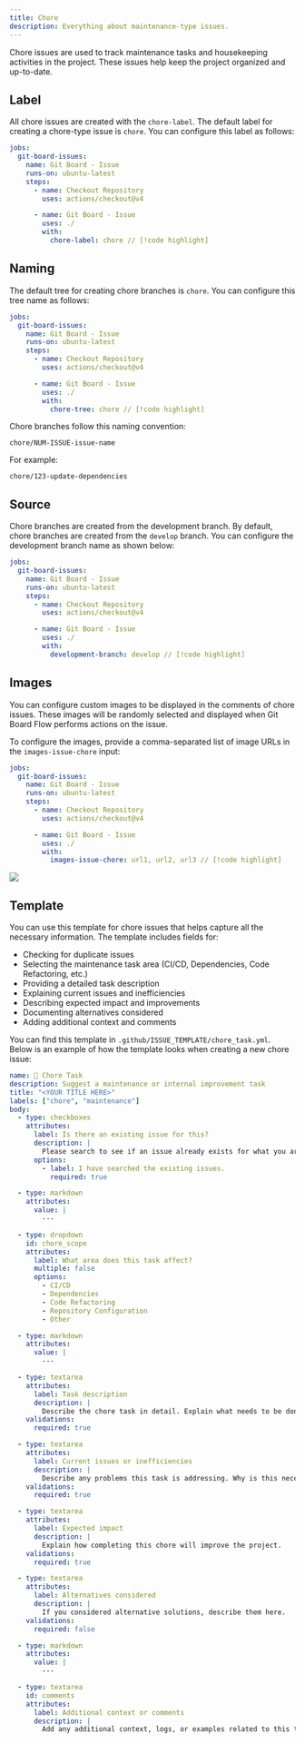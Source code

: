 ```yaml
---
title: Chore
description: Everything about maintenance-type issues.
---
```


Chore issues are used to track maintenance tasks and housekeeping activities in the project. These issues help keep the project organized and up-to-date.

## Label

All chore issues are created with the `chore-label`. The default label for creating a chore-type issue is `chore`. You can configure this label as follows:

```yml
jobs:
  git-board-issues:
    name: Git Board - Issue
    runs-on: ubuntu-latest
    steps:
      - name: Checkout Repository
        uses: actions/checkout@v4

      - name: Git Board - Issue
        uses: ./
        with:
          chore-label: chore // [!code highlight]
```

## Naming

The default tree for creating chore branches is `chore`. You can configure this tree name as follows:

```yml
jobs:
  git-board-issues:
    name: Git Board - Issue
    runs-on: ubuntu-latest
    steps:
      - name: Checkout Repository
        uses: actions/checkout@v4

      - name: Git Board - Issue
        uses: ./
        with:
          chore-tree: chore // [!code highlight]
```

Chore branches follow this naming convention:

```
chore/NUM-ISSUE-issue-name
```

For example:
```
chore/123-update-dependencies
```

## Source

Chore branches are created from the development branch. By default, chore branches are created from the `develop` branch. You can configure the development branch name as shown below:

```yml
jobs:
  git-board-issues:
    name: Git Board - Issue
    runs-on: ubuntu-latest
    steps:
      - name: Checkout Repository
        uses: actions/checkout@v4

      - name: Git Board - Issue
        uses: ./
        with:
          development-branch: develop // [!code highlight]
```

## Images

You can configure custom images to be displayed in the comments of chore issues. These images will be randomly selected and displayed when Git Board Flow performs actions on the issue.

To configure the images, provide a comma-separated list of image URLs in the `images-issue-chore` input:

```yml
jobs:
  git-board-issues:
    name: Git Board - Issue
    runs-on: ubuntu-latest
    steps:
      - name: Checkout Repository
        uses: actions/checkout@v4

      - name: Git Board - Issue
        uses: ./
        with:
          images-issue-chore: url1, url2, url3 // [!code highlight]
```

<Image zoom src="https://media2.giphy.com/media/v1.Y2lkPTc5MGI3NjExeHNrY2JseXlwNmY3bTI2aDd3eXp4N2pjMHJtNDBiYWg3OHE3Zmd5aCZlcD12MV9pbnRlcm5hbF9naWZfYnlfaWQmY3Q9Zw/ROlbnsc7aCIL6Icq6h/giphy.gif" />

## Template

You can use this template for chore issues that helps capture all the necessary information. The template includes fields for:

- Checking for duplicate issues
- Selecting the maintenance task area (CI/CD, Dependencies, Code Refactoring, etc.)
- Providing a detailed task description
- Explaining current issues and inefficiencies
- Describing expected impact and improvements
- Documenting alternatives considered
- Adding additional context and comments

You can find this template in `.github/ISSUE_TEMPLATE/chore_task.yml`. Below is an example of how the template looks when creating a new chore issue:

```yml
name: 🔧 Chore Task
description: Suggest a maintenance or internal improvement task
title: "<YOUR TITLE HERE>"
labels: ["chore", "maintenance"]
body:
  - type: checkboxes
    attributes:
      label: Is there an existing issue for this?
      description: |
        Please search to see if an issue already exists for what you are proposing.
      options:
        - label: I have searched the existing issues.
          required: true

  - type: markdown
    attributes:
      value: |
        ---

  - type: dropdown
    id: chore_scope
    attributes:
      label: What area does this task affect?
      multiple: false
      options:
        - CI/CD
        - Dependencies
        - Code Refactoring
        - Repository Configuration
        - Other

  - type: markdown
    attributes:
      value: |
        ---

  - type: textarea
    attributes:
      label: Task description
      description: |
        Describe the chore task in detail. Explain what needs to be done and why.
    validations:
      required: true

  - type: textarea
    attributes:
      label: Current issues or inefficiencies
      description: |
        Describe any problems this task is addressing. Why is this necessary?
    validations:
      required: true

  - type: textarea
    attributes:
      label: Expected impact
      description: |
        Explain how completing this chore will improve the project.
    validations:
      required: true

  - type: textarea
    attributes:
      label: Alternatives considered
      description: |
        If you considered alternative solutions, describe them here.
    validations:
      required: false

  - type: markdown
    attributes:
      value: |
        ---

  - type: textarea
    id: comments
    attributes:
      label: Additional context or comments
      description: |
        Add any additional context, logs, or examples related to this task.
```